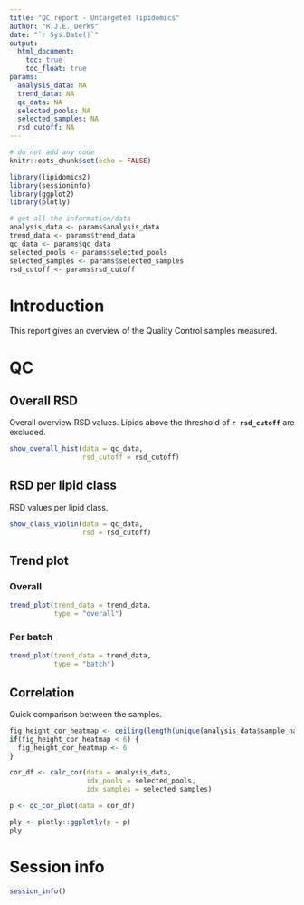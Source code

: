```yaml
---
title: "QC report - Untargeted lipidomics"
author: "R.J.E. Derks"
date: "`r Sys.Date()`"
output: 
  html_document:
    toc: true
    toc_float: true
params:
  analysis_data: NA
  trend_data: NA
  qc_data: NA
  selected_pools: NA
  selected_samples: NA
  rsd_cutoff: NA
---
```


```r
# do not add any code
knitr::opts_chunk$set(echo = FALSE)

library(lipidomics2)
library(sessioninfo)
library(ggplot2)
library(plotly)

# get all the information/data
analysis_data <- params$analysis_data
trend_data <- params$trend_data
qc_data <- params$qc_data
selected_pools <- params$selected_pools
selected_samples <- params$selected_samples
rsd_cutoff <- params$rsd_cutoff
```

# Introduction

This report gives an overview of the Quality Control samples measured.

# QC

## Overall RSD

Overall overview RSD values. Lipids above the threshold of **`r rsd_cutoff`** are excluded.

```r
show_overall_hist(data = qc_data,
                  rsd_cutoff = rsd_cutoff)
```

## RSD per lipid class

RSD values per lipid class.

```r
show_class_violin(data = qc_data,
                  rsd = rsd_cutoff)
```

## Trend plot {.tabset}

### Overall

```r
trend_plot(trend_data = trend_data,
           type = "overall")
```

### Per batch

```r
trend_plot(trend_data = trend_data,
           type = "batch")
```

## Correlation

Quick comparison between the samples.

```r
fig_height_cor_heatmap <- ceiling(length(unique(analysis_data$sample_name)) / 7)
if(fig_height_cor_heatmap < 6) {
  fig_height_cor_heatmap <- 6
}
```

```r
cor_df <- calc_cor(data = analysis_data,
                   idx_pools = selected_pools,
                   idx_samples = selected_samples)

p <- qc_cor_plot(data = cor_df)

ply <- plotly::ggplotly(p = p)
ply
```

# Session info

```r
session_info()
```

